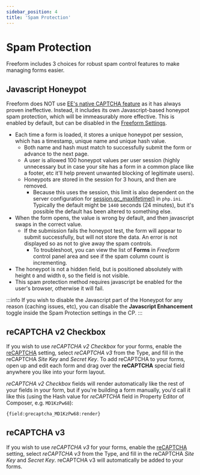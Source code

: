 ```yaml
---
sidebar_position: 4
title: 'Spam Protection'
---
```



# Spam Protection

Freeform includes 3 choices for robust spam control features to make managing forms easier.

## Javascript Honeypot

Freeform does NOT use [EE's native CAPTCHA feature](https://docs.expressionengine.com/latest/security/captchas.html) as it has always proven ineffective. Instead, it includes its own Javascript-based honeypot spam protection, which will be immeasurably more effective. This is enabled by default, but can be disabled in the [Freeform Settings](../configuration/settings.mdx#spam-protection).

- Each time a form is loaded, it stores a unique honeypot per session, which has a timestamp, unique name and unique hash value.
  - Both name and hash must match to successfully submit the form or advance to the next page.
  - A user is allowed 100 honeypot values per user session (highly unnecessary but in case your site has a form in a common place like a footer, etc it'll help prevent unwanted blocking of legitimate users).
  - Honeypots are stored in the session for 3 hours, and then are removed.
    - Because this uses the session, this limit is also dependent on the server configuration for [session.gc_maxlifetime()](http://php.net/manual/en/session.configuration.php#ini.session.gc-maxlifetime) in `php.ini`. Typically the default might be `1440` seconds (24 minutes), but it's possible the default has been altered to something else.
- When the form opens, the value is wrong by default, and then javascript swaps in the correct value.
  - If the submission fails the honeypot test, the form will appear to submit successfully, but will not store the data. An error is not displayed so as not to give away the spam controls.
    - To troubleshoot, you can view the list of **Forms** in _Freeform_ control panel area and see if the spam column count is incrementing.
- The honeypot is not a hidden field, but is positioned absolutely with height `0` and width `0`, so the field is not visible.
- This spam protection method requires javascript be enabled for the user's browser, otherwise it will fail.

:::info
If you wish to disable the Javascript part of the Honeypot for any reason (caching issues, etc), you can disable the **Javascript Enhancement** toggle inside the Spam Protection settings in the CP.
:::

## reCAPTCHA v2 Checkbox

If you wish to use _reCAPTCHA v2 Checkbox_ for your forms, enable the [reCAPTCHA](../configuration/settings.mdx#recaptcha) setting, select _reCAPTCHA v3_ from the Type, and fill in the reCAPTCHA _Site Key_ and _Secret Key_. To add reCAPTCHA to your forms, open up and edit each form and drag over the **reCAPTCHA** special field anywhere you like into your form layout.

_reCAPTCHA v2 Checkbox_ fields will render automatically like the rest of your fields in your form, but if you're building a form manually, you'd call it like this (using the Hash value for _reCAPTCHA_ field in Property Editor of Composer, e.g. `MD1KzPw68`):

```html
{field:grecaptcha_MD1KzPw68:render}
```

## reCAPTCHA v3<Badge type="feature" text="New in 3.1+" />

If you wish to use _reCAPTCHA v3_ for your forms, enable the [reCAPTCHA](../configuration/settings.mdx#recaptcha) setting, select _reCAPTCHA v3_ from the Type, and fill in the reCAPTCHA _Site Key_ and _Secret Key_. reCAPTCHA v3 will automatically be added to your forms.
